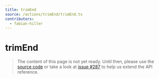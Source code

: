 ```yaml
---
title: trimEnd
source: /actions/trimEnd/trimEnd.ts
contributors:
  - fabian-hiller
---
```


# trimEnd

> The content of this page is not yet ready. Until then, please use the [source code](https://github.com/fabian-hiller/valibot/blob/main/library/src/actions/trimEnd/trimEnd.ts) or take a look at [issue #287](https://github.com/fabian-hiller/valibot/issues/287) to help us extend the API reference.
